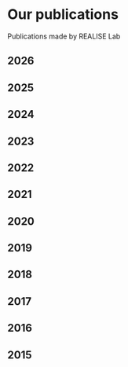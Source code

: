 
# Our publications

Publications made by REALISE Lab

## 2026

<PublicationsIteration year={2026} />

## 2025

<PublicationsIteration year={2025} />


## 2024

<PublicationsIteration year={2024} />


## 2023

<PublicationsIteration year={2023} />


## 2022

<PublicationsIteration year={2022} />


## 2021

<PublicationsIteration year={2021} />


## 2020

<PublicationsIteration year={2020} />


## 2019

<PublicationsIteration year={2019} />


## 2018

<PublicationsIteration year={2018} />

## 2017

<PublicationsIteration year={2017} />

## 2016

<PublicationsIteration year={2016} />

## 2015

<PublicationsIteration year={2015} />
